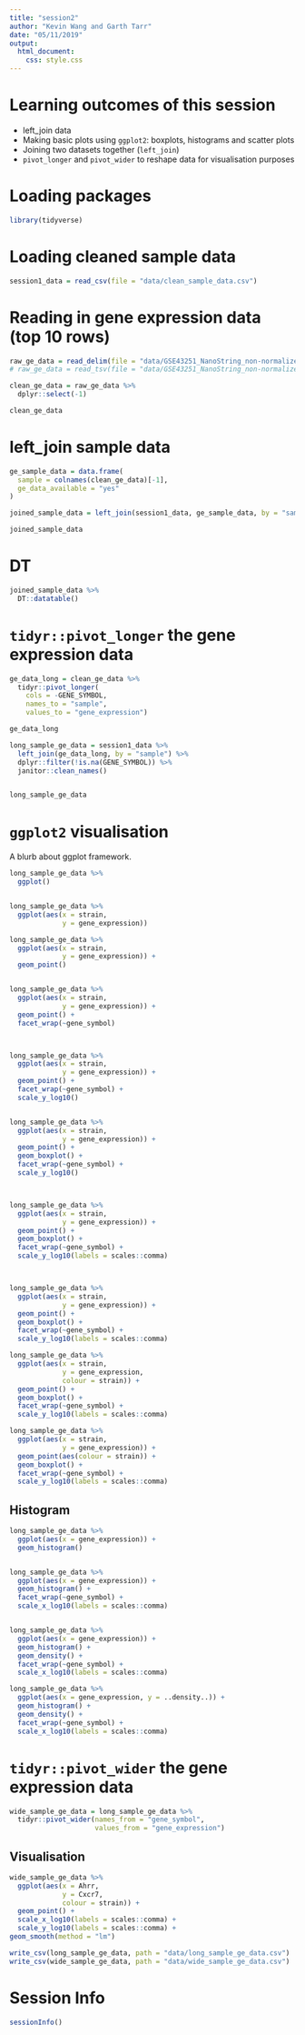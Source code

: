```yaml
---
title: "session2"
author: "Kevin Wang and Garth Tarr"
date: "05/11/2019"
output:
  html_document:
    css: style.css
---
```



# Learning outcomes of this session

+ left_join data
+ Making basic plots using `ggplot2`: boxplots, histograms and scatter plots
+ Joining two datasets together (`left_join`)
+ `pivot_longer` and `pivot_wider` to reshape data for visualisation purposes



# Loading packages

```r
library(tidyverse)
```


# Loading cleaned sample data

```r
session1_data = read_csv(file = "data/clean_sample_data.csv")
```

# Reading in gene expression data (top 10 rows)
```r
raw_ge_data = read_delim(file = "data/GSE43251_NanoString_non-normalized.txt", delim = "\t", n_max = 6)
# raw_ge_data = read_tsv(file = "data/GSE43251_NanoString_non-normalized.txt", n_max = 5)

clean_ge_data = raw_ge_data %>% 
  dplyr::select(-1)

clean_ge_data
```




# left_join sample data
```r
ge_sample_data = data.frame(
  sample = colnames(clean_ge_data)[-1],
  ge_data_available = "yes"
)

joined_sample_data = left_join(session1_data, ge_sample_data, by = "sample")

joined_sample_data
```


# DT

```r
joined_sample_data %>% 
  DT::datatable()
```



# `tidyr::pivot_longer` the gene expression data

```r
ge_data_long = clean_ge_data %>% 
  tidyr::pivot_longer(
    cols = -GENE_SYMBOL,
    names_to = "sample", 
    values_to = "gene_expression")

ge_data_long
```


```r
long_sample_ge_data = session1_data %>% 
  left_join(ge_data_long, by = "sample") %>% 
  dplyr::filter(!is.na(GENE_SYMBOL)) %>% 
  janitor::clean_names()


long_sample_ge_data
```


# `ggplot2` visualisation


A blurb about ggplot framework. 

```r
long_sample_ge_data %>% 
  ggplot()


long_sample_ge_data %>% 
  ggplot(aes(x = strain, 
             y = gene_expression))

long_sample_ge_data %>% 
  ggplot(aes(x = strain, 
             y = gene_expression)) + 
  geom_point()


long_sample_ge_data %>% 
  ggplot(aes(x = strain, 
             y = gene_expression)) + 
  geom_point() +
  facet_wrap(~gene_symbol)



long_sample_ge_data %>% 
  ggplot(aes(x = strain, 
             y = gene_expression)) + 
  geom_point() +
  facet_wrap(~gene_symbol) +
  scale_y_log10()


long_sample_ge_data %>% 
  ggplot(aes(x = strain, 
             y = gene_expression)) + 
  geom_point() +
  geom_boxplot() +
  facet_wrap(~gene_symbol) +
  scale_y_log10()



long_sample_ge_data %>% 
  ggplot(aes(x = strain, 
             y = gene_expression)) + 
  geom_point() +
  geom_boxplot() +
  facet_wrap(~gene_symbol) +
  scale_y_log10(labels = scales::comma)



long_sample_ge_data %>% 
  ggplot(aes(x = strain, 
             y = gene_expression)) + 
  geom_point() +
  geom_boxplot() +
  facet_wrap(~gene_symbol) +
  scale_y_log10(labels = scales::comma)
```



```r
long_sample_ge_data %>% 
  ggplot(aes(x = strain, 
             y = gene_expression, 
             colour = strain)) + 
  geom_point() +
  geom_boxplot() +
  facet_wrap(~gene_symbol) +
  scale_y_log10(labels = scales::comma)

long_sample_ge_data %>% 
  ggplot(aes(x = strain, 
             y = gene_expression)) + 
  geom_point(aes(colour = strain)) +
  geom_boxplot() +
  facet_wrap(~gene_symbol) +
  scale_y_log10(labels = scales::comma)
```






## Histogram
```r
long_sample_ge_data %>% 
  ggplot(aes(x = gene_expression)) + 
  geom_histogram()


long_sample_ge_data %>% 
  ggplot(aes(x = gene_expression)) + 
  geom_histogram() +
  facet_wrap(~gene_symbol) +
  scale_x_log10(labels = scales::comma)


long_sample_ge_data %>% 
  ggplot(aes(x = gene_expression)) + 
  geom_histogram() +
  geom_density() +
  facet_wrap(~gene_symbol) +
  scale_x_log10(labels = scales::comma)

long_sample_ge_data %>% 
  ggplot(aes(x = gene_expression, y = ..density..)) + 
  geom_histogram() +
  geom_density() +
  facet_wrap(~gene_symbol) +
  scale_x_log10(labels = scales::comma)
```


# `tidyr::pivot_wider` the gene expression data

```r
wide_sample_ge_data = long_sample_ge_data %>% 
  tidyr::pivot_wider(names_from = "gene_symbol",
                     values_from = "gene_expression")
```

## Visualisation
```r
wide_sample_ge_data %>% 
  ggplot(aes(x = Ahrr,
             y = Cxcr7,
             colour = strain)) +
  geom_point() +
  scale_x_log10(labels = scales::comma) +
  scale_y_log10(labels = scales::comma) +
geom_smooth(method = "lm")
```


```r
write_csv(long_sample_ge_data, path = "data/long_sample_ge_data.csv")
write_csv(wide_sample_ge_data, path = "data/wide_sample_ge_data.csv")
```




# Session Info
```r
sessionInfo()
```

